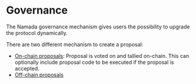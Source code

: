 # Governance

The Namada governance mechanism gives users the possibility to upgrade the protocol dynamically.

There are two different mechanism to create a proposal:

- [On-chain proposals](./governance/on-chain-governance.md): Proposal is voted on and tallied on-chain. This can optionally include proposal code to be executed if the proposal is accepted.
- [Off-chain proposals](./governance/off-chain-governance.md)
